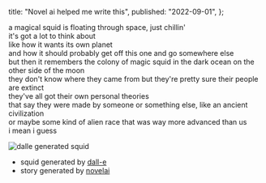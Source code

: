   title: "Novel ai helped me write this",
  published: "2022-09-01",
};

a magical squid is floating through space, just chillin'  
it's got a lot to think about  
like how it wants its own planet  
and how it should probably get off this one and go somewhere else  
but then it remembers the colony of magic squid in the dark ocean on the other side of the moon  
they don't know where they came from but they're pretty sure their people are extinct  
they've all got their own personal theories  
that say they were made by someone or something else, like an ancient civilization  
or maybe some kind of alien race that was way more advanced than us  
i mean i guess

![dalle generated squid](/images/articles/dalle_squid_2.png)

- squid generated by [dall-e](https://openai.com/blog/dall-e/)
- story generated by [novelai](https://novelai.net)

